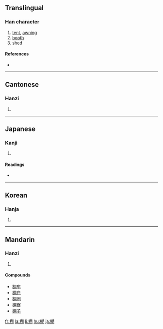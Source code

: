 ==Translingual==

===Han character===
{{Han char|rn=75|rad=木|as=08|sn=12|four=4792<sub>0</sub>|canj=木月月 (DBB)}}

# [[tent]], [[awn]]ing
# [[booth]]
# [[shed]]

====References====
* {{Han ref|kx=0533.020|dkj=14941|dj=0921.030|hdz=21235.120|uh=68DA|ud=26842|bh=B4D7|bd=46295}}

----

==Cantonese==

===Hanzi===
{{yue-hanzi|jyut=|y=paang4}}

# {{defn|Cantonese}}

----

==Japanese==

===Kanji===
{{ja-kanji|grade=c|rs=木08}}

# {{defn|Japanese}}

====Readings====
* {{ja-readings|on=[[ほう]] (hō)|kun=[[たな]] (tana)}}

----

==Korean==

===Hanja===
{{ko-hanja|hangeul=붕|eumhun=|rv=bung|mr=pung|y=pung}}

# {{defn|Korean}}

----

==Mandarin==

===Hanzi===
{{cmn-hanzi|pin=[[péng]] ([[peng2]])|wg=p'eng<sup>2</sup>}}

# {{defn|Mandarin}}

====Compounds====
* [[棚车]]
* [[棚户]]
* [[棚圈]]
* [[棚寮]]
* [[棚子]]

[[fr:棚]]
[[la:棚]]
[[li:棚]]
[[hu:棚]]
[[ja:棚]]